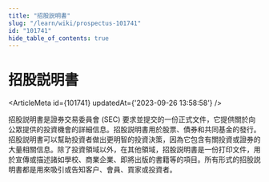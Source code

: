 ```yaml
---
title: "招股説明書"
slug: "/learn/wiki/prospectus-101741"
id: "101741"
hide_table_of_contents: true
---
```



# 招股説明書

<ArticleMeta id={101741} updatedAt={'2023-09-26 13:58:58'} />
<div className='border-solid border-b border-t-0 my-4 border-[var(--ifm-color-gray-300)]' />

招股説明書是證券交易委員會 (SEC) 要求並提交的一份正式文件，它提供關於向公眾提供的投資機會的詳細信息。招股説明書用於股票、債券和共同基金的發行。招股説明書可以幫助投資者做出更明智的投資決策，因為它包含有關投資或證券的大量相關信息。除了投資領域以外，在其他領域，招股説明書是一份打印文件，用於宣傳或描述諸如學校、商業企業、即將出版的書籍等的項目。所有形式的招股説明書都是用來吸引或告知客户、會員、買家或投資者。
